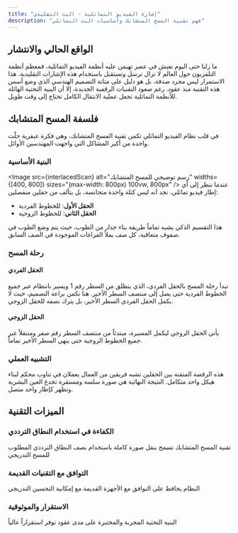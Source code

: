 ```yaml
---
title: "إشارة الفيديو التماثلية - البث التقليدي"
description: "فهم تقنية المسح المتشابك وأساسيات البث التماثلي"
---
```



## الواقع الحالي والانتشار

ما زلنا حتى اليوم نعيش في عصر تهيمن عليه أنظمة الفيديو التماثلية، فمعظم أنظمة التلفزيون حول العالم لا تزال ترسل وتستقبل باستخدام هذه الإشارات التقليدية. هذا الاستمرار ليس مجرد صدفة، بل هو دليل على متانة التصميم الهندسي الذي وضع أسس هذه التقنية منذ عقود. رغم صعود التقنيات الرقمية الجديدة، إلا أن البنية التحتية الهائلة للأنظمة التماثلية تجعل عملية الانتقال الكامل تحتاج إلى وقت طويل.

## فلسفة المسح المتشابك

في قلب نظام الفيديو التماثلي تكمن تقنية المسح المتشابك، وهي فكرة عبقرية حلّت واحدة من أكبر المشاكل التي واجهت المهندسين الأوائل.

### البنية الأساسية
<Image src={interlacedScan} alt="رسم توضيحي للمسح المتشابك" widths={[400, 800]} sizes="(max-width: 800px) 100vw, 800px" />
عندما ننظر إلى أي إطار فيديو تماثلي، نجد أنه ليس كتلة واحدة متجانسة، بل يتألف من حقلين منفصلين:

- **الحقل الأول**: للخطوط الفردية
- **الحقل الثاني**: للخطوط الزوجية

هذا التقسيم الذكي يشبه تماماً طريقة بناء جدار من الطوب، حيث يتم وضع الطوب في صفوف متعاقبة، كل صف يملأ الفراغات الموجودة في الصف السابق.

### رحلة المسح

#### الحقل الفردي
تبدأ رحلة المسح بالحقل الفردي، الذي ينطلق من السطر رقم 1 ويسير بانتظام عبر جميع الخطوط الفردية حتى يصل إلى منتصف السطر الأخير. هنا تكمن براعة التصميم، حيث لا يكمل الحقل الفردي السطر الأخير، بل يترك نصفه للحقل الزوجي.

#### الحقل الزوجي
يأتي الحقل الزوجي ليكمل المسيرة، مبتدئاً من منتصف السطر رقم صفر ومنتقلاً عبر جميع الخطوط الزوجية حتى ينهي السطر الأخير تماماً.

### التشبيه العملي

هذه الرقصة المتقنة بين الحقلين تشبه فريقين من العمال يعملان في تناوب محكم لبناء هيكل واحد متكامل. النتيجة النهائية هي صورة سلسة ومستقرة تخدع العين البشرية وتظهر كإطار واحد متصل.

## الميزات التقنية

### الكفاءة في استخدام النطاق الترددي
تقنية المسح المتشابك تسمح بنقل صورة كاملة باستخدام نصف النطاق الترددي المطلوب للمسح التدريجي

### التوافق مع التقنيات القديمة
النظام يحافظ على التوافق مع الأجهزة القديمة مع إمكانية التحسين التدريجي

### الاستقرار والموثوقية
البنية التحتية المجربة والمختبرة على مدى عقود توفر استقراراً عالياً